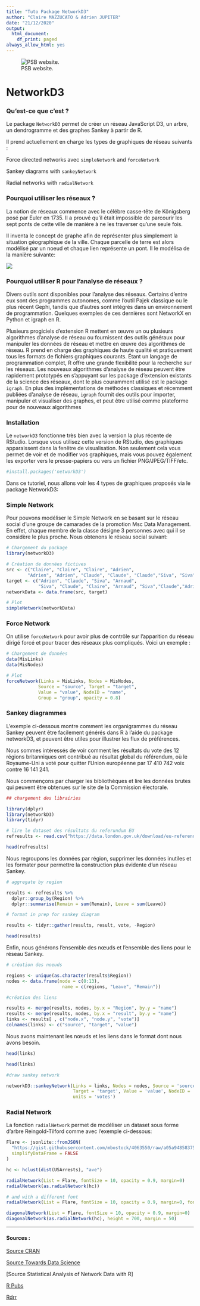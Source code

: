 ```yaml
---
title: "Tuto Package NetworkD3"
author: "Claire MAZZUCATO & Adrien JUPITER"
date: "21/12/2020"
output:
  html_document:
    df_print: paged
always_allow_html: yes
---
```


![PSB website.](/Users/clairemazzucato/Documents/PSB.jpg)

# NetworkD3

### Qu'est-ce que c'est ?
 
Le package `NetworkD3` permet de créer un réseau JavaScript D3, un arbre, un dendrogramme et des graphes Sankey à partir de R.

Il prend actuellement en charge les types de graphiques de réseau suivants :

Force directed networks avec `simpleNetwork` and `forceNetwork`

Sankey diagrams with `sankeyNetwork`

Radial networks with `radialNetwork`


### Pourquoi utiliser les réseaux ? 

La notion de réseaux commence avec le célébre casse-tête de Königsberg posé par Euler en 1735. Il a prouvé qu'il était impossible de parcourir les sept ponts de cette ville de manière à ne les traverser qu'une seule fois.

Il inventa le concept de graphe afin de représenter plus simplement la situation géographique de la ville. Chaque parcelle de terre est alors modélisé par un noeud et chaque lien représente un pont. Il le modélisa de la manière suivante: 

![](/Users/clairemazzucato/Desktop/PSB x EFREI/R/Packages/Eulerrepresentation.png)

### Pourquoi utiliser R pour l'analyse de réseaux ? 

Divers outils sont disponibles pour l'analyse des réseaux. Certains d'entre eux sont des programmes autonomes, comme l'outil Pajek classique ou le plus récent Gephi, tandis que d'autres sont intégrés dans un environnement de programmation. Quelques exemples de ces dernières sont NetworkX en Python et igraph en R. 

Plusieurs progiciels d'extension R mettent en œuvre un ou plusieurs algorithmes d'analyse de réseau ou fournissent des outils généraux pour manipuler les données de réseau et mettre en œuvre des algorithmes de réseau. R prend en charge des graphiques de haute qualité et pratiquement tous les formats de fichiers graphiques courants.
Étant un langage de programmation complet, R offre une grande flexibilité pour la recherche sur les réseaux. Les nouveaux algorithmes d'analyse de réseau peuvent être rapidement prototypés en s'appuyant sur les package d'extension existants de la science des réseaux, dont le plus couramment utilisé est le package `igraph`. En plus des implémentations de méthodes classiques et récemment publiées d'analyse de réseau, `igraph` fournit des outils pour importer, manipuler et visualiser des graphes, et peut être utilisé comme plateforme pour de nouveaux algorithmes

### Installation

Le `networkD3` fonctionne très bien avec la version la plus récente de RStudio. Lorsque vous utilisez cette version de RStudio, des graphiques apparaissent dans la fenêtre de visualisation. Non seulement cela vous permet de voir et de modifier vos graphiques, mais vous pouvez également les exporter vers le presse-papiers ou vers un fichier PNG/JPEG/TIFF/etc.


```r
#install.packages('networkD3')
```

Dans ce tutoriel, nous allons voir les 4 types de graphiques proposés via le package NetworkD3: 

### Simple Network

Pour pouvons modéliser le Simple Network en se basant sur le réseau social d'une groupe de camarades de la promotion Msc Data Management. En effet, chaque membre de la classe désigne 3 personnes avec qui il se considère le plus proche. Nous obtenons le réseau social suivant: 
```r
# Chargement du package 
library(networkD3)

# Création de données fictives
src <- c("Claire", "Claire", "Claire", "Adrien",
        "Adrien", "Adrien", "Claude", "Claude", "Claude","Siva", "Siva", "Siva","Thuy","Thuy","Thuy")
target <- c("Adrien", "Claude", "Siva", "Arnaud",
            "Siva", "Claude", "Claire", "Arnaud", "Siva","Claude","Adrien","Claire","Claire","Arnaud","Adrien")
networkData <- data.frame(src, target)

# Plot
simpleNetwork(networkData)
```

### Force Network
On utilise `forceNetwork` pour avoir plus de contrôle sur l'apparition du réseau dirigé forcé et pour tracer des réseaux plus compliqués. Voici un exemple :

```r
# Chargement de données
data(MisLinks)
data(MisNodes)

# Plot
forceNetwork(Links = MisLinks, Nodes = MisNodes,
            Source = "source", Target = "target",
            Value = "value", NodeID = "name",
            Group = "group", opacity = 0.8)
```


### Sankey diagrammes 
L'exemple ci-dessous montre comment les organigrammes du réseau Sankey peuvent être facilement générés dans R à l'aide du package networkD3, et peuvent être utiles pour illustrer les flux de préférences.

Nous sommes intéressés de voir comment les résultats du vote des 12 régions britanniques ont contribué au résultat global du référendum, où le Royaume-Uni a voté pour quitter l'Union européenne par 17 410 742 voix contre 16 141 241.

Nous commençons par charger les bibliothèques et lire les données brutes qui peuvent être obtenues sur le site de la Commission électorale.


```r
## chargement des librairies

library(dplyr)
library(networkD3)
library(tidyr)

# lire le dataset des résultats du referundum EU 
refresults <- read.csv("https://data.london.gov.uk/download/eu-referendum-results/52dccf67-a2ab-4f43-a6ba-894aaeef169e/EU-referendum-result-data.csv")
```

```r
head(refresults)
```

Nous regroupons les données par région, supprimer les données inutiles et les formater pour permettre la construction plus évidente d'un réseau Sankey.

```r
# aggregate by region

results <- refresults %>% 
  dplyr::group_by(Region) %>% 
  dplyr::summarise(Remain = sum(Remain), Leave = sum(Leave))

# format in prep for sankey diagram

results <- tidyr::gather(results, result, vote, -Region)

head(results)
```

Enfin, nous générons l'ensemble des nœuds et l'ensemble des liens pour le réseau Sankey.

```r
# création des noeuds

regions <- unique(as.character(results$Region))
nodes <- data.frame(node = c(0:13), 
                     name = c(regions, "Leave", "Remain"))

#création des liens

results <- merge(results, nodes, by.x = "Region", by.y = "name")
results <- merge(results, nodes, by.x = "result", by.y = "name")
links <- results[ , c("node.x", "node.y", "vote")]
colnames(links) <- c("source", "target", "value")
```

Nous avons maintenant les nœuds et les liens dans le format dont nous avons besoin.
```r
head(links)
```

```r
head(links)
```

```r
#draw sankey network

networkD3::sankeyNetwork(Links = links, Nodes = nodes, Source = 'source', 
                         Target = 'target', Value = 'value', NodeID = 'name',
                         units = 'votes')
```
 
### Radial Network

La fonction `radialNetwork` permet de modéliser un dataset sous forme d'arbre Reingold-Tilford comme avec l'exemple ci-dessous: 

```r
Flare <- jsonlite::fromJSON(
  "https://gist.githubusercontent.com/mbostock/4063550/raw/a05a94858375bd0ae023f6950a2b13fac5127637/flare.json",
  simplifyDataFrame = FALSE
)

hc <- hclust(dist(USArrests), "ave")

radialNetwork(List = Flare, fontSize = 10, opacity = 0.9, margin=0)
radialNetwork(as.radialNetwork(hc))

# and with a different font
radialNetwork(List = Flare, fontSize = 10, opacity = 0.9, margin=0, fontFamily = "sans-serif")

diagonalNetwork(List = Flare, fontSize = 10, opacity = 0.9, margin=0)
diagonalNetwork(as.radialNetwork(hc), height = 700, margin = 50)
```



----------------------------------------------------------------------

 
#### **Sources** :

[Source CRAN](https://cran.r-project.org/web/packages/networkD3/networkD3.pdf)

[Source Towards Data Science](https://towardsdatascience.com/using-networkd3-in-r-to-create-simple-and-clear-sankey-diagrams-48f8ba8a4ace)

[Source Statistical Analysis of Network Data with R]

[R Pubs](https://rpubs.com/keithmcnulty/brexitsankey)

[Rdrr](https://rdrr.io/cran/networkD3/src/inst/examples/examples.R)
